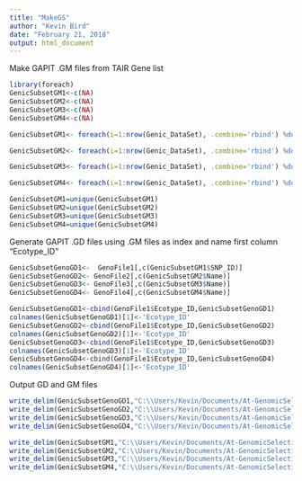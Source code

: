 ---
title: "MakeGS"
author: "Kevin Bird"
date: "February 21, 2018"
output: html_document
---
Make GAPIT .GM files from TAIR Gene list
```{r}
library(foreach)
GenicSubsetGM1<-c(NA)
GenicSubsetGM2<-c(NA)
GenicSubsetGM3<-c(NA)
GenicSubsetGM4<-c(NA)

GenicSubsetGM1<- foreach(i=1:nrow(Genic_DataSet), .combine='rbind') %do% subset(IMPORTANT_Call_Method_75_GM1, Chromosome == Genic_DataSet$chromosome_name[i] & Positions >= Genic_DataSet$start_position[i]-5000 & Positions <= Genic_DataSet$end_position[i]+5000)

GenicSubsetGM2<- foreach(i=1:nrow(Genic_DataSet), .combine='rbind') %do% subset(IMPORTANT_Call_Method_75_GM2, Chromsome == Genic_DataSet$chromosome_name[i] & Position >= Genic_DataSet$start_position[i]-5000 & Position <= Genic_DataSet$end_position[i]+5000)

GenicSubsetGM3<- foreach(i=1:nrow(Genic_DataSet), .combine='rbind') %do% subset(IMPORTANT_Call_Method_75_GM3, Chromsome == Genic_DataSet$chromosome_name[i] & Position >= Genic_DataSet$start_position[i]-5000 & Position <= Genic_DataSet$end_position[i]+5000)

GenicSubsetGM4<- foreach(i=1:nrow(Genic_DataSet), .combine='rbind') %do% subset(IMPORTANT_Call_Method_75_GM4, Chromsome == Genic_DataSet$chromosome_name[i] & Position >= Genic_DataSet$start_position[i]-5000 & Position <= Genic_DataSet$end_position[i]+5000)

GenicSubsetGM1=unique(GenicSubsetGM1)
GenicSubsetGM2=unique(GenicSubsetGM2)
GenicSubsetGM3=unique(GenicSubsetGM3)
GenicSubsetGM4=unique(GenicSubsetGM4)


```

Generate GAPIT .GD files using .GM files as index and name first column "Ecotype_ID"
```{r}
GenicSubsetGenoGD1<-  GenoFile1[,c(GenicSubsetGM1$SNP_ID)]
GenicSubsetGenoGD2<- GenoFile2[,c(GenicSubsetGM2$Name)]
GenicSubsetGenoGD3<- GenoFile3[,c(GenicSubsetGM3$Name)]
GenicSubsetGenoGD4<- GenoFile4[,c(GenicSubsetGM4$Name)]

GenicSubsetGenoGD1<-cbind(GenoFile1$Ecotype_ID,GenicSubsetGenoGD1)
colnames(GenicSubsetGenoGD1)[1]<-'Ecotype_ID'
GenicSubsetGenoGD2<-cbind(GenoFile1$Ecotype_ID,GenicSubsetGenoGD2)
colnames(GenicSubsetGenoGD2)[1]<-'Ecotype_ID'
GenicSubsetGenoGD3<-cbind(GenoFile1$Ecotype_ID,GenicSubsetGenoGD3)
colnames(GenicSubsetGenoGD3)[1]<-'Ecotype_ID'
GenicSubsetGenoGD4<-cbind(GenoFile1$Ecotype_ID,GenicSubsetGenoGD4)
colnames(GenicSubsetGenoGD4)[1]<-'Ecotype_ID'

```

Output GD and GM files
```{r}
write_delim(GenicSubsetGenoGD1,"C:\\Users/Kevin/Documents/At-GenomicSelection-Ruthie/GenicGeno//GenicSubsetGenoGD1.txt",delim = "\t")
write_delim(GenicSubsetGenoGD2,"C:\\Users/Kevin/Documents/At-GenomicSelection-Ruthie/GenicGeno/GenicSubsetGenoGD2.txt",delim = "\t")
write_delim(GenicSubsetGenoGD3,"C:\\Users/Kevin/Documents/At-GenomicSelection-Ruthie/GenicGeno/GenicSubsetGenoGD3.txt",delim = "\t")
write_delim(GenicSubsetGenoGD4,"C:\\Users/Kevin/Documents/At-GenomicSelection-Ruthie/GenicGeno/GenicSubsetGenoGD4.txt",delim = "\t")

write_delim(GenicSubsetGM1,"C:\\Users/Kevin/Documents/At-GenomicSelection-Ruthie/GenicGeno/GenicSubsetGM1.txt",delim = "\t")
write_delim(GenicSubsetGM2,"C:\\Users/Kevin/Documents/At-GenomicSelection-Ruthie/GenicGeno/GenicSubsetGM2.txt",delim = "\t")
write_delim(GenicSubsetGM3,"C:\\Users/Kevin/Documents/At-GenomicSelection-Ruthie/GenicGeno/GenicSubsetGM3.txt",delim = "\t")
write_delim(GenicSubsetGM4,"C:\\Users/Kevin/Documents/At-GenomicSelection-Ruthie/GenicGeno/GenicSubsetGM4.txt",delim = "\t")

```
